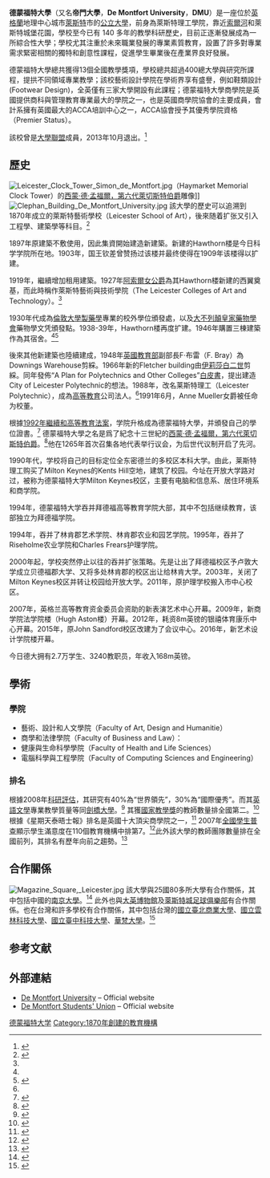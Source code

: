 {{Infobox university
|name            = 德蒙福特大学<br>De Montfort University
|SealImage       = De Montfort University logo.svg
|image           = Sciana z napisem Uniwersytetu.jpg
|image_size      = 300px
|motto           = 拉丁語：Excellentia et studium；英語：Excellence and Zeal
|mottoeng        = ''Excellence and Zeal''
|established     = 1992年獲大學地位<br />1870年，Leicester School of Art
|type            = [[公立大學|公立大學]]
|endowment       = [[英鎊|£]] 117萬<ref>{{cite web|url=https://www.dmu.ac.uk/documents/about-dmu-documents/university-governance/annual-reports/dmu-annual-accounts-2014-2015-final-web.pdf|title=Annual Reports and Financial Statements 2014-2015|publisher=De Montfort University|format=[[Portable_Document_Format|PDF]]|access-date=2018-02-16|archive-date=2017-04-07|archive-url=https://web.archive.org/web/20170407182959/https://www.dmu.ac.uk/documents/about-dmu-documents/university-governance/annual-reports/dmu-annual-accounts-2014-2015-final-web.pdf|dead-url=no}}</ref>
| chancellor = Doreen Lawrence, Baroness Lawrence of Clarendon
| vice_chancellor = Dominic Shellard
| students = {{HESA student population|INSTID=0068}}（{{HESA year}}）<ref name="HESA citation">{{HESA citation}}</ref>
| undergrad = {{HESA undergraduate population|INSTID=0068}}（{{HESA year}}）<ref name="HESA citation"/>
| postgrad = {{HESA postgraduate population|INSTID=0068}}（{{HESA year}}）<ref name="HESA citation"/>
|doctoral        =
|city            = [[萊斯特郡|萊斯特郡]][[萊斯特|萊斯特]]
|country         = 英國
|affiliations    = [[大英國協大學協會|大英國協大學協會]]，[[Universities_UK|Universities UK]]
|website         = {{url|http://www.dmu.ac.uk}}
}}

'''德蒙福特大學'''（又名'''帝門大學'''，'''De Montfort University'''，'''DMU'''）是一座位於[[英格蘭|英格蘭]]地理中心城市[[萊斯特|萊斯特]]市的[[公立大學|公立大學]]，前身為萊斯特理工學院，靠近[[索爾河|索爾河]]和萊斯特城堡花園，學校至今已有 140 多年的教學科研歷史，目前正逐漸發展成為一所綜合性大學；學校尤其注重於未來職業發展的專業素質教育，設置了許多對專業需求緊密相關的獨特和創意性課程，促進學生畢業後在產業界良好發展。

德蒙福特大學總共獲得13個全國教學獎項，學校總共超過400總大學與研究所課程，提拱不同領域專業教學；該校藝術設計學院在學術界享有盛譽，例如鞋類設計(Footwear Design)，全英僅有三家大學開設有此課程；德蒙福特大學商學院是英國提供商科與管理教育專業最大的學院之一，也是英國商學院協會的主要成員，會計系擁有英國最大的ACCA培訓中心之一，ACCA協會授予其優秀學院資格（Premier Status）。

該校曾是[[大學聯盟|大學聯盟]]成員，2013年10月退出。<ref>{{cite web|title=DMU leaves the University Alliance|url=http://www.dmu.ac.uk/about-dmu/news/2013/october/dmu-leaves-the-university-alliance.aspx|publisher=DMU|accessdate=11 October 2013|deadurl=yes|archiveurl=https://web.archive.org/web/20131202224000/http://www.dmu.ac.uk/about-dmu/news/2013/october/dmu-leaves-the-university-alliance.aspx|archivedate=2013年12月2日|df=}}</ref>

==歷史==
[[Image:Leicester_Clock_Tower_Simon_de_Montfort.jpg|thumb]]（Haymarket Memorial Clock Tower）的[[西蒙·德·孟福爾，第六代萊切斯特伯爵|西蒙·德·孟福爾，第六代萊切斯特伯爵]]雕像]]
[[File:Clephan_Building_De_Montfort_University.jpg|thumb]]
該大學的歷史可以追溯到1870年成立的萊斯特藝術學校（Leicester School of Art），後來随着扩张又引入工程學、建築學等科目。<ref name="dmu.ac.uk">{{cite web|url=http://www.dmu.ac.uk/aboutdmu/history/before_1992.jsp|title=Key events before 1992|publisher=De Montfort University|deadurl=yes|archiveurl=https://web.archive.org/web/20130502133916/http://www.dmu.ac.uk/aboutdmu/history/before_1992.jsp|archivedate=2013年5月2日|df=}}</ref> 

1897年原建築不敷使用，因此集資開始建造新建築。新建的Hawthorn楼是今日科学学院所在地。1903年，国王钦差曾赞扬过该楼并最终使得在1909年该楼得以扩建。

1919年，繼續增加租用建築。1927年[[阿索爾女公爵|阿索爾女公爵]]為其Hawthorn楼新建的西翼奠基，而此時稱作萊斯特藝術與技術學院（The Leicester Colleges of Art and Technology）。<ref name="dmu.ac.uk" />

1930年代成為[[倫敦大學|倫敦大學]][[製藥學|製藥學]]專業的校外學位頒發處，以及[[大不列顛皇家藥物學會|大不列顛皇家藥物學會]]藥物學文凭頒發點。1938-39年，Hawthorn楼再度扩建。1946年購置三棟建築作為其宿舍。<ref name="dmu.ac.uk" /><ref>{{cite web|title=De Montfort University - History|url=http://www.dmu.ac.uk/about-dmu/history/history.aspx|accessdate=1 March 2013|archive-date=2018-09-03|archive-url=https://web.archive.org/web/20180903134049/http://dmu.ac.uk/about-dmu/history/history.aspx|dead-url=no}}</ref>

後來其他新建築也陸續建成，1948年[[英國教育部|英國教育部]]副部長F·布雷（F. Bray）為Downings Warehouse剪綵。1966年新的Fletcher building由[[伊莉莎白二世|伊莉莎白二世]]剪綵。同年發佈“A Plan for Polytechnics and Other Colleges”[[白皮書|白皮書]]，提出建造City of Leicester Polytechnic的想法。1988年，改名莱斯特理工（Leicester Polytechnic），成為[[高等教育|高等教育]]公司法人。<ref name="dmu.ac.uk" />1991年6月，Anne Mueller女爵被任命为校董。

根據[[1992年繼續和高等教育法案|1992年繼續和高等教育法案]]，学院升格成為德蒙福特大學，并頒發自己的學位證書。<ref>{{cite web|url=http://www.dmu.ac.uk/aboutdmu/history/after_1992.jsp|title=Key events after 1992|publisher=De Montfort University|deadurl=yes|archiveurl=https://web.archive.org/web/20130903041105/http://www.dmu.ac.uk/aboutdmu/history/after_1992.jsp|archivedate=2013年9月3日|df=}}</ref> 德蒙福特大學之名是爲了紀念十三世紀的[[西蒙·德·孟福爾，第六代萊切斯特伯爵|西蒙·德·孟福爾，第六代萊切斯特伯爵]]。<ref>{{cite web |url=http://dmu.ac.uk/aboutdmu/history/index.jsp |title=A brief history |publisher=De Montfort University - Leicester, UK |deadurl=yes |archiveurl=https://web.archive.org/web/20130502153306/http://dmu.ac.uk/aboutdmu/history/index.jsp |archivedate=2013年5月2日 |df= }}</ref>他在1265年首次召集各地代表举行议会，为后世代议制开启了先河。

1990年代，学校将自己的目标定位全东密德兰的多校区本科大学。由此，莱斯特理工购买了Milton Keynes的Kents Hill空地，建筑了校园。今址在开放大学路对过，被称为德蒙福特大学Milton Keynes校区，主要有电脑和信息系、居住环境系和商学院。

1994年，德蒙福特大学吞并拜德福高等教育学院大部，其中不包括继续教育，该部独立为拜德福学院。

1994年，吞并了林肯郡艺术学院、林肯郡农业和园艺学院。1995年，吞并了Riseholme农业学院和Charles Frears护理学院。

2000年起，学校突然停止以往的吞并扩张策略。先是让出了拜德福校区予卢敦大学成立贝德福郡大学、又将多处林肯郡的校区出让给林肯大学。2003年，关闭了Milton Keynes校区并转让校园给开放大学。2011年，原护理学校搬入市中心校区。

2007年，英格兰高等教育资金委员会资助的新表演艺术中心开幕。2009年，新商学院法学院楼（Hugh Aston楼）开幕。2012年，耗资8m英镑的银禧体育康乐中心开幕。2015年，原John Sandford校区改建为了会议中心。2016年，新艺术设计学院楼开幕。

今日德大拥有2.7万学生、3240教职员，年收入168m英镑。

==學術==
===學院===
*藝術、設計和人文學院（Faculty of Art, Design and Humanitie）
*商學和法律學院（Faculty of Business and Law）：
*健康與生命科學學院（Faculty of Health and Life Sciences）
*電腦科學與工程學院（Faculty of Computing Sciences and Engineering）

===排名===
{{Infobox UK university rankings
| ARWU_N = 
| ARWU_W =
| QS_N =
| QS_W =
| THE_N = 70
| THE_W = 601-800
| LINE_1 = 0
| Complete = 82
| The_Guardian = 94
| Times/Sunday_Times = 67=
| LINE_2 = 0
| TEF = Gold
}}
根據2008年[[科研評估|科研評估]]，其研究有40%為“世界領先”，30%為“國際優秀”。而其[[英語文學|英語文學]]專業教學質量等同[[劍橋大學|劍橋大學]]。<ref>{{cite web|url=http://rae.ac.uk/results/qualityProfile.aspx?id=57&type=uoa |title=RAE 2008: Quality Profiles |publisher=Research Assessment Exercise |deadurl=yes |archiveurl=https://web.archive.org/web/20160305042314/http://www.rae.ac.uk/results/qualityProfile.aspx?id=57&type=uoa |archivedate=2016-03-05 }}</ref> 其獲[[國家教學獎|國家教學獎]]的教師數量排全國第二。<ref>{{cite web|url=http://www.dmu.ac.uk/news_events/news/archive/090625_3_national_teaching_fellowships.jsp|title=DMU Top in region for National Teaching Fellowship|publisher=De Montfort University|deadurl=yes|archiveurl=https://web.archive.org/web/20130502153349/http://www.dmu.ac.uk/news_events/news/archive/090625_3_national_teaching_fellowships.jsp|archivedate=2013年5月2日|df=}}</ref> 根據《星期天泰晤士報》排名是英國十大頂尖商學院之一，<ref name="http">{{cite web|url=http://www.dmu.ac.uk/faculties/business_and_law/business/bs_about.jsp|title=Leicester Business School|publisher=De Montfort University|deadurl=yes|archiveurl=https://web.archive.org/web/20130502141956/http://www.dmu.ac.uk/faculties/business_and_law/business/bs_about.jsp|archivedate=2013年5月2日|df=}}</ref> 2007年[[全國學生普查|全國學生普查]]顯示學生滿意度在110個教育機構中排第7。<ref>{{cite web|url=http://www.dmu.ac.uk/study/faculties/index.jsp|title=Faculties - Index|publisher=De Montfort University|deadurl=yes|archiveurl=https://web.archive.org/web/20130502142708/http://www.dmu.ac.uk/study/faculties/index.jsp|archivedate=2013年5月2日|df=}}</ref>此外該大學的教師團隊數量排在全國前列，其排名有歷年向前之趨勢。<ref>{{cite web |url=http://www.thegooduniversityguide.org.uk/single.htm?ipg=6503 |title=De Montfort University Profile |publisher= The Good University Guide }}</ref>

== 合作關係 ==
[[Image:Magazine_Square,_Leicester.jpg|thumb]]
該大學與25國80多所大學有合作關係，其中包括中國的[[南京大學|南京大學]]。<ref>{{cite web |author=Documents |url=http://www.dmu.ac.uk/news_events/news/homepage/2011/11-03-14-dmu-collaboration-with-top-chinese-university-brings-medieval-history-to-life.jsp |title=Collaboration with Nanjing University |publisher=Dmu.ac.uk |date= |accessdate=2012-06-17 |deadurl=yes |archiveurl=https://web.archive.org/web/20110814022858/http://www.dmu.ac.uk/news_events/news/homepage/2011/11-03-14-dmu-collaboration-with-top-chinese-university-brings-medieval-history-to-life.jsp |archivedate=2011年8月14日 |df= }}</ref> 此外也與[[大英博物館|大英博物館]]及[[萊斯特城足球俱樂部|萊斯特城足球俱樂部]]有合作關係。也在台灣和許多學校有合作關係，其中包括台灣的[[國立臺北商業大學|國立臺北商業大學]]、[[國立雲林科技大學|國立雲林科技大學]]、[[國立臺中科技大學|國立臺中科技大學]]、[[華梵大學|華梵大學]]。<ref>{{cite web |author=Documents |url=http://se.hfu.edu.tw/su/super_pages.php?ID=su1&Sn=31 |title=Huafan University |publisher=www.hfu.edu.tw |date= |accessdate=2016-07-20 |archive-date=2020-08-21 |archive-url=https://web.archive.org/web/20200821125525/http://se.hfu.edu.tw/su/super_pages.php?ID=su1&Sn=31 |dead-url=no }}</ref>

==参考文献==
{{reflist}}

==外部連結==
{{Commonscat|De Montfort University|德蒙福特大學}}
* [http://www.dmu.ac.uk/ De Montfort University] {{Wayback|url=http://www.dmu.ac.uk/ |date=20110822022526 }} – Official website
* [http://www.demontfortstudents.com/ De Montfort Students' Union] {{Wayback|url=http://www.demontfortstudents.com/ |date=20071121182609 }} – Official website

{{Universities in the United Kingdom}}

{{coord|52.62973|N|1.13897|W|source:placeopedia|display=title}}

[[Category:德蒙福特大学|]]
[[Category:1870年創建的教育機構|Category:1870年創建的教育機構]]
